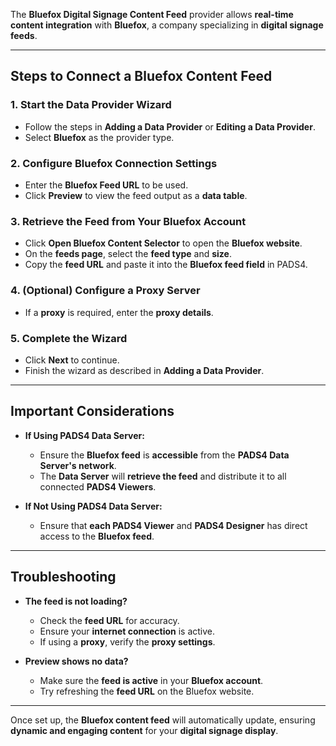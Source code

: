 
The **Bluefox Digital Signage Content Feed** provider allows **real-time content integration** with **Bluefox**, a company specializing in **digital signage feeds**.  

---

## **Steps to Connect a Bluefox Content Feed**  

### **1. Start the Data Provider Wizard**  
- Follow the steps in **Adding a Data Provider** or **Editing a Data Provider**.  
- Select **Bluefox** as the provider type.  

### **2. Configure Bluefox Connection Settings**  
- Enter the **Bluefox Feed URL** to be used.  
- Click **Preview** to view the feed output as a **data table**.  

### **3. Retrieve the Feed from Your Bluefox Account**  
- Click **Open Bluefox Content Selector** to open the **Bluefox website**.  
- On the **feeds page**, select the **feed type** and **size**.  
- Copy the **feed URL** and paste it into the **Bluefox feed field** in PADS4.  

### **4. (Optional) Configure a Proxy Server**  
- If a **proxy** is required, enter the **proxy details**.  

### **5. Complete the Wizard**  
- Click **Next** to continue.  
- Finish the wizard as described in **Adding a Data Provider**.  

---

## **Important Considerations**  

- **If Using PADS4 Data Server:**  
  - Ensure the **Bluefox feed** is **accessible** from the **PADS4 Data Server's network**.  
  - The **Data Server** will **retrieve the feed** and distribute it to all connected **PADS4 Viewers**.  

- **If Not Using PADS4 Data Server:**  
  - Ensure that **each PADS4 Viewer** and **PADS4 Designer** has direct access to the **Bluefox feed**.  

---

## **Troubleshooting**  

- **The feed is not loading?**  
  - Check the **feed URL** for accuracy.  
  - Ensure your **internet connection** is active.  
  - If using a **proxy**, verify the **proxy settings**.  

- **Preview shows no data?**  
  - Make sure the **feed is active** in your **Bluefox account**.  
  - Try refreshing the **feed URL** on the Bluefox website.  

---

Once set up, the **Bluefox content feed** will automatically update, ensuring **dynamic and engaging content** for your **digital signage display**.